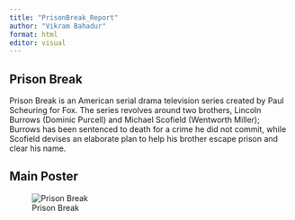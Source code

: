 ```yaml
---
title: "PrisonBreak_Report"
author: "Vikram Bahadur"
format: html
editor: visual
---
```


## Prison Break
Prison Break is an American serial drama television series created by Paul Scheuring for Fox. The series revolves around two brothers, Lincoln Burrows (Dominic Purcell) and Michael Scofield (Wentworth Miller); Burrows has been sentenced to death for a crime he did not commit, while Scofield devises an elaborate plan to help his brother escape prison and clear his name.

## Main Poster
![Prison Break](./images/main_poster.jpeg)
